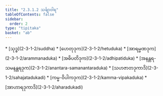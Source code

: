 ```yaml
---
title: "2.3.1.2 သင်္ချာဝါရ"
tableOfContents: false
sidebar:
  order: 2
type: "tipitaka"
basket: "ab"
---
```



<DynamicBreadcrumb />



<TableOfContents>
* [သုဒ္ဓ](2-3-1-2/suddha)
* [ဟေတုဒုက](2-3-1-2/hetuduka)
* [အာရမ္မဏဒုက](2-3-1-2/arammanaduka)
* [အဓိပတိဒုက](2-3-1-2/adhipatiduka)
* [အနန္တရ-သမနန္တရဒုက](2-3-1-2/anantara-samanantaraduka)
* [သဟဇာတဒုကာဒိ](2-3-1-2/sahajatadukadi)
* [ကမ္မ-ဝိပါကဒုက](2-3-1-2/kamma-vipakaduka)
* [အာဟာရဒုကာဒိ](2-3-1-2/aharadukadi)
</TableOfContents>